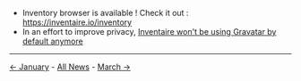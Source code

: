 <!-- LANG:EN, title="February 2020"-->

* Inventory browser is available ! Check it out : https://inventaire.io/inventory
* In an effort to improve privacy, [https://github.com/inventaire/inventaire/issues/279 Inventaire won't be using Gravatar by default anymore]

<hr>

[[January 2020|← January]] - [[News|All News]] - [[March 2020|March →]]

